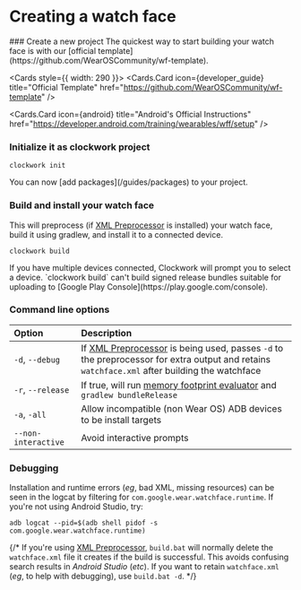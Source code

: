 
# Creating a watch face

<Steps>
### Create a new project
The quickest way to start building your watch face is with our [official template](https://github.com/WearOSCommunity/wf-template).

<Cards style={{ width: 290 }}>
  <Cards.Card
    icon={<span class="material-symbols-rounded">developer_guide</span>}
    title="Official Template"
    href="https://github.com/WearOSCommunity/wf-template"
  />

  <Cards.Card
    icon={<span class="material-symbols-rounded">android</span>}
    title="Android's Official Instructions"
    href="https://developer.android.com/training/wearables/wff/setup"
  />
</Cards>

### Initialize it as clockwork project

```shell
clockwork init
```

<Callout type="info">
  You can now [add packages](/guides/packages) to your project.
</Callout>

### Build and install your watch face

This will preprocess (if [XML Preprocessor](https://github.com/gondwanasoft/xml-preprocessor) is installed) your watch face, build it using gradlew, and install it to a connected device.

```shell
clockwork build
```

<Callout type="info">
  If you have multiple devices connected, Clockwork will prompt you to select a
  device.
</Callout>
<Callout type="warning">
  `clockwork build` can't build signed release bundles suitable for uploading to
  [Google Play Console](https://play.google.com/console).
</Callout>

</Steps>

### Command line options

| Option              | Description                                                                                                                                                                                      |
| :------------------ | :----------------------------------------------------------------------------------------------------------------------------------------------------------------------------------------------- |
| `-d`, `--debug`     | If [XML Preprocessor](https://github.com/gondwanasoft/xml-preprocessor) is being used, passes `-d` to the preprocessor for extra output and retains `watchface.xml` after building the watchface |
| `-r`, `--release`   | If true, will run [memory footprint evaluator](https://github.com/google/watchface/tree/main/play-validations) and `gradlew bundleRelease`                                                       |
| `-a`, `-all`        | Allow incompatible (non Wear OS) ADB devices to be install targets                                                                                                                               |
| `--non-interactive` | Avoid interactive prompts                                                                                                                                                                        |

### Debugging

Installation and runtime errors (_eg_, bad XML, missing resources) can be seen in the logcat by filtering for `com.google.wear.watchface.runtime`. If you're not using Android Studio, try:

```shell
adb logcat --pid=$(adb shell pidof -s com.google.wear.watchface.runtime)
```

{/* If you're using [XML Preprocessor](https://github.com/gondwanasoft/xml-preprocessor), `build.bat` will normally delete the `watchface.xml` file it creates if the build is successful. This avoids confusing search results in _Android Studio_ (_etc_). If you want to retain `watchface.xml` (_eg_, to help with debugging), use `build.bat -d`. */}
